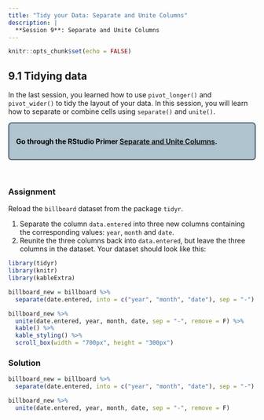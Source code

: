 ```yaml
---
title: "Tidy your Data: Separate and Unite Columns"
description: |
  **Session 9**: Separate and Unite Columns
---
```


```r
knitr::opts_chunk$set(echo = FALSE)
```
<style>
  .blackbox {
    padding: 1em;
    background: #b0c4cf;
    color: black;
    border: 2px solid #455a64;
    border-radius: 7px;
  }
</style>

## 9.1 Tidying data

In the last session, you learned how to use `pivot_longer()` and `pivot_wider()` to tidy the layout of your data. In this session, you will learn how to separate or combine cells using `separate()` and `unite()`.

:::: {.blackbox data-latex=""}
**Go through the RStudio Primer [Separate and Unite Columns](https://rstudio.cloud/learn/primers/4.2).**
::::
<p>&nbsp;</p>

### Assignment

Reload the `billboard` dataset from the package `tidyr`.

  1. Separate the column `data.entered` into three new columns containing the corresponding values: `year`, `month` and `date`.
  2. Reunite the three columns back into `data.entered`, but leave the three columns in the dataset. 
  Your dataset should look like this:

```r
library(tidyr)
library(knitr)
library(kableExtra)

billboard_new = billboard %>%
  separate(date.entered, into = c("year", "month", "date"), sep = "-")

billboard_new %>%
  unite(date.entered, year, month, date, sep = "-", remove = F) %>%
  kable() %>%
  kable_styling() %>%
  scroll_box(width = "700px", height = "300px")
``` 

### Solution
```r
billboard_new = billboard %>%
  separate(date.entered, into = c("year", "month", "date"), sep = "-")

billboard_new %>%
  unite(date.entered, year, month, date, sep = "-", remove = F)
```



